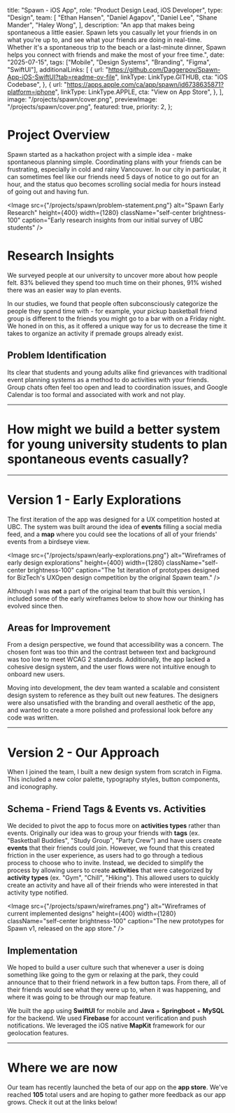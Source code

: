 
  title: "Spawn - iOS App",
  role: "Product Design Lead, iOS Developer",
  type: "Design",
  team: [
    "Ethan Hansen",
    "Daniel Agapov",
    "Daniel Lee",
    "Shane Mander",
    "Haley Wong",
  ],
  description:
    "An app that makes being spontaneous a little easier. Spawn lets you casually let your friends in on what you're up to, and see what your friends are doing in real-time. Whether it's a spontaneous trip to the beach or a last-minute dinner, Spawn helps you connect with friends and make the most of your free time.",
  date: "2025-07-15",
  tags: ["Mobile", "Design Systems", "Branding", "Figma", "SwiftUI"],
  additionalLinks: [
    {
      url: "https://github.com/Daggerpov/Spawn-App-iOS-SwiftUI?tab=readme-ov-file",
      linkType: LinkType.GITHUB,
      cta: "iOS Codebase",
    },
    {
      url: "https://apps.apple.com/ca/app/spawn/id6738635871?platform=iphone",
      linkType: LinkType.APPLE,
      cta: "View on App Store",
    },
  ],
  image: "/projects/spawn/cover.png",
  previewImage: "/projects/spawn/cover.png",
  featured: true,
  priority: 2,
};

# Project Overview

Spawn started as a hackathon project with a simple idea - make spontaneous planning simple. Coordinating plans with your friends can be frustrating, especially in cold and rainy Vancouver. In our city in particular, it can sometimes feel like our friends need 5 days of notice to go out for an hour, and the status quo becomes scrolling social media for hours instead of going out and having fun.

<Image
  src={"/projects/spawn/problem-statement.png"}
  alt="Spawn Early Research"
  height={400}
  width={1280}
  className="self-center brightness-100"
  caption="Early research insights from our initial survey of UBC students"
/>

# Research Insights

We surveyed people at our university to uncover more about how people felt. 83% believed they spend too much time on their phones, 91% wished there was an easier way to plan events.

In our studies, we found that people often subconsciously categorize the people they spend time with - for example, your pickup basketball friend group is different to the friends you might go to a bar with on a Friday night. We honed in on this, as it offered a unique way for us to decrease the time it takes to organize an activity if premade groups already exist.

## Problem Identification

Its clear that students and young adults alike find grievances with traditional event planning systems as a method to do activities with your friends. Group chats often feel too open and lead to coordination issues, and Google Calendar is too formal and associated with work and not play.

---

# How might we build a better system for young university students to plan spontaneous events casually?

---

# Version 1 - Early Explorations

The first iteration of the app was designed for a UX competition hosted at UBC. The system was built around the idea of **events** filling a social media feed, and a **map** where you could see the locations of all of your friends' events from a birdseye view.

<Image
  src={"/projects/spawn/early-explorations.png"}
  alt="Wireframes of early design explorations"
  height={400}
  width={1280}
  className="self-center brightness-100"
  caption="The 1st iteration of prototypes designed for BizTech's UXOpen design competition by the original Spawn team."
/>

Although I was **not** a part of the original team that built this version, I included some of the early wireframes below to show how our thinking has evolved since then.

## Areas for Improvement

From a design perspective, we found that accessibility was a concern. The chosen font was too thin and the contrast between text and background was too low to meet WCAG 2 standards. Additionally, the app lacked a cohesive design system, and the user flows were not intuitive enough to onboard new users.

Moving into development, the dev team wanted a scalable and consistent design system to reference as they built out new features. The designers were also unsatisfied with the branding and overall aesthetic of the app, and wanted to create a more polished and professional look before any code was written.

---

# Version 2 - Our Approach

When I joined the team, I built a new design system from scratch in Figma. This included a new color palette, typography styles, button components, and iconography.

## Schema - Friend Tags & Events vs. Activities

We decided to pivot the app to focus more on **activities types** rather than events. Originally our idea was to group your friends with **tags** (ex. "Basketball Buddies", "Study Group", "Party Crew") and have users create **events** that their friends could join. However, we found that this created friction in the user experience, as users had to go through a tedious process to choose who to invite. Instead, we decided to simplify the process by allowing users to create **activities** that were categorized by **activity types** (ex. "Gym", "Chill", "Hiking"). This allowed users to quickly create an activity and have all of their friends who were interested in that activity type notified.

<Image
  src={"/projects/spawn/wireframes.png"}
  alt="Wireframes of current implemented designs"
  height={400}
  width={1280}
  className="self-center brightness-100"
  caption="The new prototypes for Spawn v1, released on the app store."
/>

## Implementation

We hoped to build a user culture such that whenever a user is doing something like going to the gym or relaxing at the park, they could announce that to their friend network in a few button taps. From there, all of their friends would see what they were up to, when it was happening, and where it was going to be through our map feature.

We built the app using **SwiftUI** for mobile and **Java** + **Springboot** + **MySQL** for the backend. We used **Firebase** for account verification and push notifications. We leveraged the iOS native **MapKit** framework for our geolocation features.

---

# Where we are now

Our team has recently launched the beta of our app on the **app store**. We've reached **105** total users and are hoping to gather more feedback as our app grows. Check it out at the links below!

